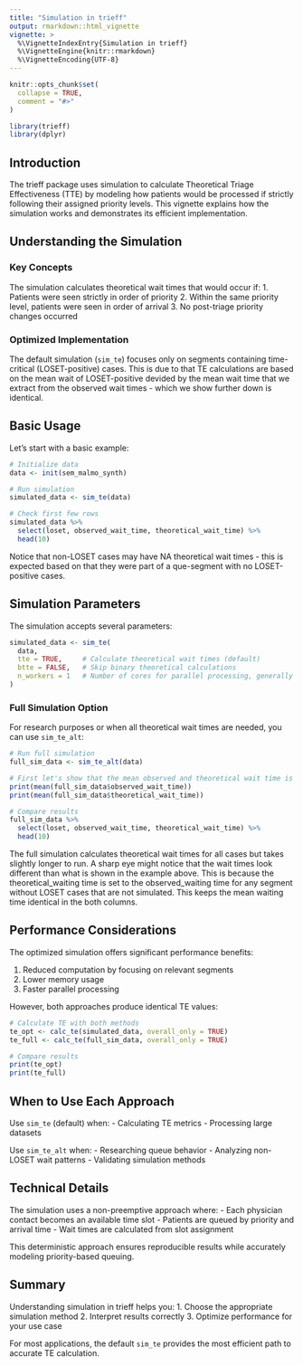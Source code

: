 ```yaml
---
title: "Simulation in trieff"
output: rmarkdown::html_vignette
vignette: >
  %\VignetteIndexEntry{Simulation in trieff}
  %\VignetteEngine{knitr::rmarkdown}
  %\VignetteEncoding{UTF-8}
---
```


```r
knitr::opts_chunk$set(
  collapse = TRUE,
  comment = "#>"
)
```

```r
library(trieff)
library(dplyr)
```

## Introduction

The trieff package uses simulation to calculate Theoretical Triage Effectiveness (TTE) by modeling how patients would be processed if strictly following their assigned priority levels. This vignette explains how the simulation works and demonstrates its efficient implementation.

## Understanding the Simulation

### Key Concepts

The simulation calculates theoretical wait times that would occur if:
1. Patients were seen strictly in order of priority
2. Within the same priority level, patients were seen in order of arrival
3. No post-triage priority changes occurred

### Optimized Implementation

The default simulation (`sim_te`) focuses only on segments containing time-critical (LOSET-positive) cases. This is due to that TE calculations are based on the mean wait of LOSET-positive devided by the mean wait time that we extract from the observed wait times - which we show further down is identical. 

## Basic Usage

Let's start with a basic example:

```r
# Initialize data
data <- init(sem_malmo_synth)

# Run simulation
simulated_data <- sim_te(data)

# Check first few rows
simulated_data %>% 
  select(loset, observed_wait_time, theoretical_wait_time) %>% 
  head(10)

```

Notice that non-LOSET cases may have NA theoretical wait times - this is expected based on that they were part of a que-segment with no LOSET-positive cases.

## Simulation Parameters

The simulation accepts several parameters:

```r
simulated_data <- sim_te(
  data,
  tte = TRUE,     # Calculate theoretical wait times (default)
  btte = FALSE,   # Skip binary theoretical calculations
  n_workers = 1   # Number of cores for parallel processing, generally this is faster on 1 core.
)
```

### Full Simulation Option

For research purposes or when all theoretical wait times are needed, you can use `sim_te_alt`:

```r
# Run full simulation
full_sim_data <- sim_te_alt(data)

# First let's show that the mean observed and theoretical wait time is the same
print(mean(full_sim_data$observed_wait_time))
print(mean(full_sim_data$theoretical_wait_time))

# Compare results
full_sim_data %>% 
  select(loset, observed_wait_time, theoretical_wait_time) %>% 
  head(10)

```

The full simulation calculates theoretical wait times for all cases but takes slightly longer to run. A sharp eye might notice that the wait times look different than what is shown in the example above. This is because the theoretical_waiting time is set to the observed_waiting time for any segment without LOSET cases that are not simulated. This keeps the mean waiting time identical in the both columns.

## Performance Considerations

The optimized simulation offers significant performance benefits:

1. Reduced computation by focusing on relevant segments
2. Lower memory usage
3. Faster parallel processing

However, both approaches produce identical TE values:

```r
# Calculate TE with both methods
te_opt <- calc_te(simulated_data, overall_only = TRUE)
te_full <- calc_te(full_sim_data, overall_only = TRUE)

# Compare results
print(te_opt)
print(te_full)
```

## When to Use Each Approach

Use `sim_te` (default) when:
- Calculating TE metrics
- Processing large datasets

Use `sim_te_alt` when:
- Researching queue behavior
- Analyzing non-LOSET wait patterns
- Validating simulation methods

## Technical Details

The simulation uses a non-preemptive approach where:
- Each physician contact becomes an available time slot
- Patients are queued by priority and arrival time
- Wait times are calculated from slot assignment

This deterministic approach ensures reproducible results while accurately modeling priority-based queuing.

## Summary

Understanding simulation in trieff helps you:
1. Choose the appropriate simulation method
2. Interpret results correctly
3. Optimize performance for your use case

For most applications, the default `sim_te` provides the most efficient path to accurate TE calculation.
